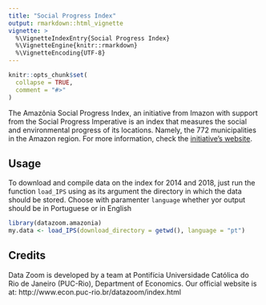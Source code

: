 ```yaml
---
title: "Social Progress Index"
output: rmarkdown::html_vignette
vignette: >
  %\VignetteIndexEntry{Social Progress Index}
  %\VignetteEngine{knitr::rmarkdown}
  %\VignetteEncoding{UTF-8}
---
```


```r
knitr::opts_chunk$set(
  collapse = TRUE,
  comment = "#>"
)
```

The Amazônia Social Progress Index, an initiative from Imazon with support from 
the Social Progress Imperative is an index that measures the social and environmental
progress of its locations. Namely, the 772 municipalities in the Amazon region.
For more information, check the [initiative's website](http://www.ipsamazonia.org.br/conheca-o-ips).


## Usage

To download and compile data on the index for 2014 and 2018, just run the function
`load_IPS` using as its argument the directory in which the data should 
be stored. Choose with paramenter `language` whether yor output should be
in Portuguese or in English

```r
library(datazoom.amazonia)
my.data <- load_IPS(download_directory = getwd(), language = "pt")
```

## Credits

Data Zoom is developed by a team at Pontifícia Universidade Católica do Rio de Janeiro (PUC-Rio), Department of Economics. Our official website is at: http://www.econ.puc-rio.br/datazoom/index.html
